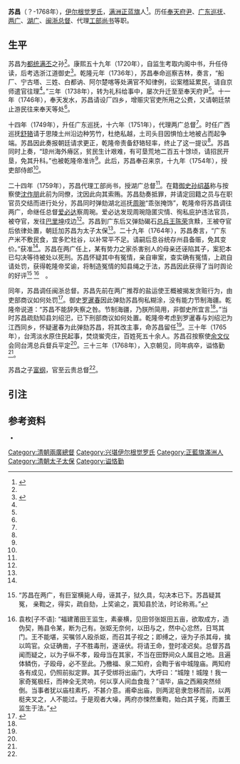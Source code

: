 {{Manchu name|[[伊尔根觉罗氏|伊尔根觉罗]]}}
{{東亞男性歷史人物
|名稱 = 苏昌
|姓= 伊尔根觉罗
|世居地/穆坤= 兴堪
|旗籍= 满洲正蓝旗
|出生年= 不详
|逝世年= 乾隆三十三年（1768年）
|子= 富纲
|其他親屬= 祖父 满丕
|注釋=}}

'''苏昌'''（？-1768年），[[伊尔根觉罗氏|伊尔根觉罗氏]]，[[满洲八旗|满洲]][[正蓝旗|正蓝旗]]人<ref name="史稿10607">{{harvnb|赵尔巽等|1998|p=10607}}</ref>。历任[[奉天府|奉天府尹]]、[[广东巡抚|广东巡抚]]、[[两广总督|两广]]、[[湖广总督|湖广]]、[[闽浙总督|闽浙总督]]、代理[[清朝工部尚书列表|工部尚书]]等职。

==生平==
苏昌为[[都统|都统]][[满丕|满丕]]之孙<ref name="史稿10607"/>。康熙五十九年（1720年），自监生考取内阁中书，升任侍读，后考选浙江道御史<ref name="史稿10608">{{harvnb|赵尔巽等|1998|p=10608}}</ref>。乾隆元年（1736年），苏昌奉命巡察吉林，奏言，“船厂、宁古塔、三姓、白都讷、阿尔楚喀等处满官不知律例，讼案稽延累民，请自京师遣官往理<ref name="史稿10608"/>。”三年（1738年），转为礼科给事中，屡次升迁至至奉天府尹<ref name="史稿10608"/>。十一年（1746年），奉天发水，苏昌请设厂四乡，增赈灾官吏所用之公费，又请朝廷禁止游民往来奉天等处<ref name="史稿10608"/>。

十四年（1749年），升任广东巡抚，十六年（1751年），代理两广总督<ref name="史稿10608"/>。时任广西巡抚[[舒辂|舒辂]]请于思陵土州沿边种竻竹，杜绝私越，土司头目因惧怕土地被占而起争端。苏昌因此奏报朝廷请求更正，乾隆帝责备舒辂轻率，终止了这一提议<ref name="史稿10608"/>。苏昌同时上奏，“琼州海外瘠区，贫民生计艰难，有可垦荒地二百五十馀顷，请招民开垦，免其升科。”也被乾隆帝准许<ref name="史稿10608"/>。此后，苏昌奉召来京，十九年（1754年），授吏部侍郎<ref name="史稿10608"/>。

二十四年（1759年），苏昌代理工部尚书，授湖广总督<ref name="史稿10608"/>。在籍[[御史|御史]][[孙绍基|孙绍基]]称与按察使[[沈作朋|沈作朋]]此前为同僚，沈因此向其索贿。苏昌劾奏抵罪，并请定回籍之员与在职官员交结而进行处分，苏昌同时弹劾湖北巡抚[[周琬|周琬]]“乖张掩饰”，乾隆帝将苏昌调往两广，命继任总督[[爱必达|爱必达]]察周琬。爱必达发现周琬隐匿灾情、徇私庇护违法官员，被夺官，发往[[巴里坤|巴里坤]]戍边<ref name="史稿10608"/>。苏昌到广东后又弹劾碣石[[总兵|总兵]][[王陈荣|王陈荣]]贪黩，王被夺官后依律处置，朝廷加苏昌为太子太保<ref name="史稿10608"/>。二十九年（1764年），苏昌奏言，“广东产米不敷民食，宜多贮社谷，以补常平不足。请嗣后息谷统存州县备赈，免其变价。”获准<ref name="史稿10608"/>。苏昌在两广任上，某有势力之家杀害别人的母亲还诬陷其子，案犯本已勾决等待被处以死刑。苏昌怀疑其中有冤情，亲自审案，查实确有冤情，上疏自请处罚，获得乾隆帝奖谕，将制造冤情的知县绳之于法，苏昌因此获得了当时舆论的好评<ref>{{harvnb|赵尔巽等|1998|p=10609}}“苏昌在两广，有巨室横毙人母，诬其子，狱久具，勾决本已下。苏昌疑其冤， 亲鞫之，得实，疏自劾，上奖谕之，寘知县於法，时论称焉。”</ref> <ref> 袁枚[子不语]: “福建莆田王监生，素豪横，见田邻张妪田五亩，欲取成方，造伪契，贿县令某，断为己有。张妪无奈何，以田与之，然中心忿然，日骂其门。王不能堪，买嘱邻人殴杀妪，而召其子视之；即缚之，诬为子杀其母，擒以鸣官。众证确凿，子不胜毒刑，遂诬伏。将请王命，登时凌迟矣。总督苏昌闻而疑之，以为子纵不孝，殴母当在其家，不当在田野间众人属目之地。且遍体鳞伤，子殴母，必不至此。乃檄福、泉二知府，会鞫于省中城隍庙。两知府各有成见，仍照前拟定罪。其子受绑将出庙门，大呼曰：“城隍！城隍！我一家奇冤极枉，而神全无灵响，何以享人间血食哉？”语毕，庙之西厢突然倾倒。当事者犹以庙柱素朽，不甚介意。甫牵出庙，则两泥皂隶忽移而前，以两梃夹叉之，人不能过。于是观者大噪，两府亦悚然重鞫，始白其子冤，而置王监生于法。”</ref>　。

同年，苏昌调任闽浙总督。苏昌先前在两广推荐的盐运使王概被揭发贪赃行为，由吏部商议如何处罚<ref name="史稿10609">{{harvnb|赵尔巽等|1998|p=10609}}</ref>。御史[[罗暹春|罗暹春]]因此弹劾苏昌徇私糊涂，没有能力节制海疆。乾隆帝说道：“苏昌不能辞失察之咎。节制海疆，乃朕所简用，非御史所宜言<ref name="史稿10609"/>。”当时苏昌疏劾知县刘绍汜，已下刑部商议如何处置。乾隆帝考虑到罗暹春与刘绍汜为江西同乡，怀疑暹春为此弹劾苏昌，将其改主事，命苏昌留任<ref name="史稿10609"/>。三十年（1765年），台湾淡水原住民起事，焚烧鲎壳庄，百姓死五十余人。苏昌召按察使[[余文仪|余文仪]]会同台湾总兵督兵平定<ref name="史稿10609"/>。三十三年（1768年），入京朝见，同年病卒，谥恪勤<ref name="史稿10609"/>。

苏昌之子[[富纲|富纲]]，官至云贵总督<ref name="史稿10609"/>。

==引注==
{{reflist}}

==参考资料==
<div style="font-size: 90%">
*{{Cite book|last=赵尔巽等|title=《清史稿》|publisher=中华书局|year=1998|isbn=9787101007503|url= |ref=harv}}
</div>

{{DEFAULTSORT:S苏}}
[[Category:清朝兩廣總督|Category:清朝兩廣總督]]{{start box}}
{{s-before|[[李侍堯|李侍堯]]}}
{{s-title|[[兩廣總督|兩廣總督]]|任職期間：1761年5月27日－1764年7月22日}}
{{s-after|[[李侍堯|李侍堯]]}}
{{end box}}

{{伊尔根觉罗氏清史稿列传人物}}

{{DEFAULTSORT:S苏}}
[[Category:兴堪伊尔根觉罗氏|Category:兴堪伊尔根觉罗氏]]
[[Category:正藍旗滿洲人|Category:正藍旗滿洲人]]
[[Category:清朝太子太保|Category:清朝太子太保]]
[[Category:谥恪勤|Category:谥恪勤]]